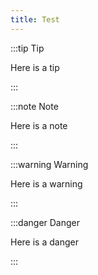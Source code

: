 ```yaml
---
title: Test
---
```


:::tip Tip

Here is a tip

:::

:::note Note

Here is a note

:::

:::warning Warning

Here is a warning

:::

:::danger Danger

Here is a danger

:::
